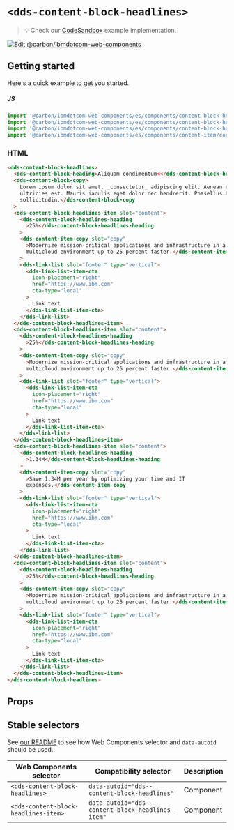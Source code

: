 
# `<dds-content-block-headlines>`

> 💡 Check our
> [CodeSandbox](https://githubbox.com/carbon-design-system/carbon-for-ibm-dotcom/tree/master/packages/web-components/examples/codesandbox/components/content-block-headlines)
> example implementation.

[![Edit @carbon/ibmdotcom-web-components](https://codesandbox.io/static/img/play-codesandbox.svg)](https://githubbox.com/carbon-design-system/carbon-for-ibm-dotcom/tree/master/packages/web-components/examples/codesandbox/components/content-block-headlines)

## Getting started

Here's a quick example to get you started.

##### JS

```javascript
import '@carbon/ibmdotcom-web-components/es/components/content-block-headlines/content-block-headlines.js';
import '@carbon/ibmdotcom-web-components/es/components/content-block-headlines/content-block-headlines-item.js';
import '@carbon/ibmdotcom-web-components/es/components/content-block-headlines/content-block-headlines-heading.js';
import '@carbon/ibmdotcom-web-components/es/components/content-item/content-item-copy.js';
```

### HTML

```html
<dds-content-block-headlines>
  <dds-content-block-heading>Aliquam condimentum<</dds-content-block-heading>
  <dds-content-block-copy>
    Lorem ipsum dolor sit amet, _consectetur_ adipiscing elit. Aenean et
    ultricies est. Mauris iaculis eget dolor nec hendrerit. Phasellus at elit
    sollicitudin.</dds-content-block-copy
  >
  <dds-content-block-headlines-item slot="content">
    <dds-content-block-headlines-heading
      >25%</dds-content-block-headlines-heading
    >
    <dds-content-item-copy slot="copy"
      >Modernize mission-critical applications and infrastructure in a hybrid
      multicloud environment up to 25 percent faster.</dds-content-item-copy
    >
    <dds-link-list slot="footer" type="vertical">
      <dds-link-list-item-cta
        icon-placement="right"
        href="https://www.ibm.com"
        cta-type="local"
      >
        Link text
      </dds-link-list-item-cta>
    </dds-link-list>
  </dds-content-block-headlines-item>
  <dds-content-block-headlines-item slot="content">
    <dds-content-block-headlines-heading
      >25%</dds-content-block-headlines-heading
    >
    <dds-content-item-copy slot="copy"
      >Modernize mission-critical applications and infrastructure in a hybrid
      multicloud environment up to 25 percent faster.</dds-content-item-copy
    >
    <dds-link-list slot="footer" type="vertical">
      <dds-link-list-item-cta
        icon-placement="right"
        href="https://www.ibm.com"
        cta-type="local"
      >
        Link text
      </dds-link-list-item-cta>
    </dds-link-list>
  </dds-content-block-headlines-item>
  <dds-content-block-headlines-item slot="content">
    <dds-content-block-headlines-heading
      >1.34M</dds-content-block-headlines-heading
    >
    <dds-content-item-copy slot="copy"
      >Save 1.34M per year by optimizing your time and IT
      expenses.</dds-content-item-copy
    >
    <dds-link-list slot="footer" type="vertical">
      <dds-link-list-item-cta
        icon-placement="right"
        href="https://www.ibm.com"
        cta-type="local"
      >
        Link text
      </dds-link-list-item-cta>
    </dds-link-list>
  </dds-content-block-headlines-item>
  <dds-content-block-headlines-item slot="content">
    <dds-content-block-headlines-heading
      >25%</dds-content-block-headlines-heading
    >
    <dds-content-item-copy slot="copy"
      >Modernize mission-critical applications and infrastructure in a hybrid
      multicloud environment up to 25 percent faster.</dds-content-item-copy
    >
    <dds-link-list slot="footer" type="vertical">
      <dds-link-list-item-cta
        icon-placement="right"
        href="https://www.ibm.com"
        cta-type="local"
      >
        Link text
      </dds-link-list-item-cta>
    </dds-link-list>
  </dds-content-block-headlines-item>
</dds-content-block-headlines>
```

## Props

<Props of="dds-content-block-headlines" />
<Description markdown={markdownContents} />

## Stable selectors

See
[our README](https://github.com/carbon-design-system/carbon-for-ibm-dotcom/tree/master/packages/web-components#stable-selectors-for-analytics-and-integratione2e-testing-in-web-components)
to see how Web Components selector and `data-autoid` should be used.

| Web Components selector              | Compatibility selector                            | Description |
| ------------------------------------ | ------------------------------------------------- | ----------- |
| `<dds-content-block-headlines>`      | `data-autoid="dds--content-block-headlines"`      | Component   |
| `<dds-content-block-headlines-item>` | `data-autoid="dds--content-block-headlines-item"` | Component   |

<Description markdown={contributing} />

